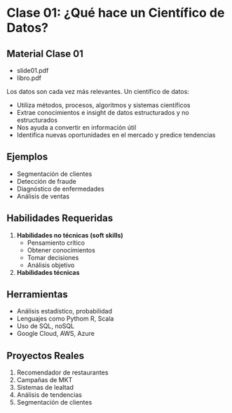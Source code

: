 
# Clase 01: ¿Qué hace un Científico de Datos?

## Material Clase 01
- <ExternalLink href='/bootcamps/codfacilito/cft001/docs/slide01.pdf'>slide01.pdf</ExternalLink>
- <ExternalLink href='/bootcamps/codfacilito/cft001/docs/libro.pdf'>libro.pdf</ExternalLink>

Los datos son cada vez más relevantes. Un científico de datos:

- Utiliza métodos, procesos, algoritmos y sistemas científicos
- Extrae conocimientos e insight de datos estructurados y no estructurados
- Nos ayuda a convertir en información útil
- Identifica nuevas oportunidades en el mercado y predice tendencias

## Ejemplos
- Segmentación de clientes
- Detección de fraude
- Diagnóstico de enfermedades
- Análisis de ventas

## Habilidades Requeridas

1. **Habilidades no técnicas (soft skills)**
    - Pensamiento crítico
    - Obtener conocimientos
    - Tomar decisiones
    - Análisis objetivo
2. **Habilidades técnicas**

## Herramientas

- Análisis estadístico, probabilidad
- Lenguajes como Pythom R, Scala
- Uso de SQL, noSQL
- Google Cloud, AWS, Azure

## Proyectos Reales

1. Recomendador de restaurantes
2. Campañas de MKT
3. Sistemas de lealtad
4. Análisis de tendencias
5. Segmentación de clientes